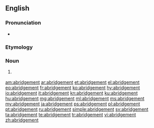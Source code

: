 ==English==

===Pronunciation===
* {{a|US}} {{IPA|/əˈbɹɪd͡ʒ.mn̩t/|lang=en}}

===Etymology===
{{suffix|en|abridge|ment}}

===Noun===
{{en-noun}}

# {{lb|en|chiefly|UK}} {{alternative form of|abridgment|lang=en}}

[[am:abridgement]]
[[ar:abridgement]]
[[et:abridgement]]
[[el:abridgement]]
[[eo:abridgement]]
[[fr:abridgement]]
[[ko:abridgement]]
[[hy:abridgement]]
[[io:abridgement]]
[[it:abridgement]]
[[kn:abridgement]]
[[ku:abridgement]]
[[hu:abridgement]]
[[mg:abridgement]]
[[ml:abridgement]]
[[ms:abridgement]]
[[my:abridgement]]
[[ja:abridgement]]
[[ps:abridgement]]
[[pl:abridgement]]
[[pt:abridgement]]
[[ru:abridgement]]
[[simple:abridgement]]
[[sv:abridgement]]
[[ta:abridgement]]
[[te:abridgement]]
[[tr:abridgement]]
[[vi:abridgement]]
[[zh:abridgement]]
